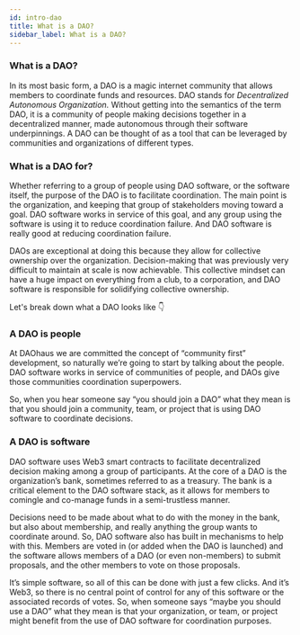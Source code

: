 ```yaml
---
id: intro-dao
title: What is a DAO?
sidebar_label: What is a DAO?
---
```


### What is a DAO?

In its most basic form, a DAO is a magic internet community that allows members to coordinate funds and resources. DAO stands for *Decentralized Autonomous Organization.*  Without getting into the semantics of the term DAO, it is a community of people making decisions together in a decentralized manner, made autonomous through their software underpinnings.  A DAO can be thought of as a tool that can be leveraged by communities and organizations of different types.

### What is a DAO for?

Whether referring to a group of people using DAO software, or the software itself, the purpose of the DAO is to facilitate coordination. The main point is the organization, and keeping that group of stakeholders  moving toward a goal. DAO software works in service of this goal, and any group using the software is using it to reduce coordination failure. And DAO software is really good at reducing coordination failure.

DAOs are exceptional at doing this because they allow for collective ownership over the organization. Decision-making that was previously very difficult to maintain at scale is now achievable. This collective mindset can have a huge impact on everything from a club, to a corporation, and DAO software is responsible for solidifying collective ownership.

Let's break down what a DAO looks like 👇

### A DAO is people

At DAOhaus we are committed the concept of “community first” development, so naturally we’re going to start by talking about the people. DAO software works in service of communities of people, and DAOs give those communities coordination superpowers.

So, when you hear someone say “you should join a DAO” what they mean is that you should join a community, team, or project that is using DAO software to coordinate decisions.

### A DAO is software

DAO software uses Web3 smart contracts to facilitate decentralized decision making among a group of participants. At the core of a DAO is the organization’s bank, sometimes referred to as a treasury. The bank is a critical element to the DAO software stack, as it allows for members to comingle and co-manage funds in a semi-trustless manner.  

Decisions need to be made about what to do with the money in the bank, but also about membership, and really anything the group wants to coordinate around. So, DAO software also has built in mechanisms to help with this. Members are voted in (or added when the DAO is launched) and the software allows members of a DAO (or even non-members) to submit proposals, and the other members to vote on those proposals. 

It’s simple software, so all of this can be done with just a few clicks. And it’s Web3, so there is no central point of control for any of this software or the associated records of votes.  So, when someone says “maybe you should use a DAO” what they mean is that your organization, or team, or project might benefit from the use of DAO software for coordination purposes.
